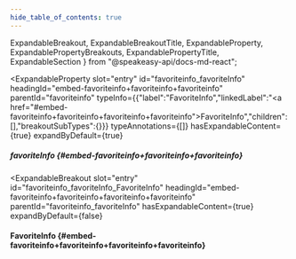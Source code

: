 ```yaml
---
hide_table_of_contents: true
---
```

  ExpandableBreakout,
  ExpandableBreakoutTitle,
  ExpandableProperty,
  ExpandablePropertyBreakouts,
  ExpandablePropertyTitle,
  ExpandableSection
} from "@speakeasy-api/docs-md-react";

<ExpandableSection>

<ExpandableProperty
  slot="entry"
  id="favoriteinfo_favoriteInfo"
  headingId="embed-favoriteinfo+favoriteinfo+favoriteinfo"
  parentId="favoriteinfo"
  typeInfo={{"label":"FavoriteInfo","linkedLabel":"<a href=\"#embed-favoriteinfo+favoriteinfo+favoriteinfo+favoriteinfo\">FavoriteInfo</a>","children":[],"breakoutSubTypes":{}}}
  typeAnnotations={[]}
  hasExpandableContent={true}
  expandByDefault={true}
>

<ExpandablePropertyTitle slot="title">

##### favoriteInfo \{#embed-favoriteinfo+favoriteinfo+favoriteinfo\}

</ExpandablePropertyTitle>

<ExpandablePropertyBreakouts slot="breakouts">

<ExpandableBreakout
  slot="entry"
  id="favoriteinfo_favoriteInfo_FavoriteInfo"
  headingId="embed-favoriteinfo+favoriteinfo+favoriteinfo+favoriteinfo"
  parentId="favoriteinfo_favoriteInfo"
  hasExpandableContent={true}
  expandByDefault={false}
>

<ExpandableBreakoutTitle slot="title">

#### FavoriteInfo \{#embed-favoriteinfo+favoriteinfo+favoriteinfo+favoriteinfo\}

</ExpandableBreakoutTitle>

</ExpandableBreakout>

</ExpandablePropertyBreakouts>

</ExpandableProperty>

</ExpandableSection>